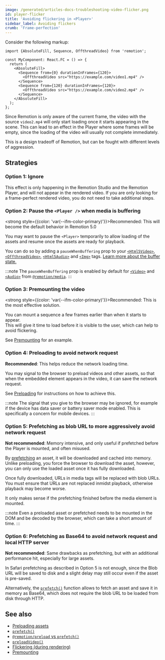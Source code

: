 ```yaml
---
image: /generated/articles-docs-troubleshooting-video-flicker.png
id: player-flicker
title: 'Avoiding flickering in <Player>'
sidebar_label: Avoiding flickers
crumb: 'Frame-perfection'
---
```


Consider the following markup:

```tsx twoslash title="MyComponent.tsx"
import {AbsoluteFill, Sequence, OffthreadVideo} from 'remotion';

const MyComponent: React.FC = () => {
  return (
    <AbsoluteFill>
      <Sequence from={0} durationInFrames={120}>
        <OffthreadVideo src="https://example.com/video1.mp4" />
      </Sequence>
      <Sequence from={120} durationInFrames={120}>
        <OffthreadVideo src="https://example.com/video2.mp4" />
      </Sequence>
    </AbsoluteFill>
  );
};
```

Since Remotion is only aware of the current frame, the video with the source `video2.mp4` will only start loading once it starts appearing in the scene. This can lead to an effect in the Player where some frames will be empty, since the loading of the video will usually not complete immediately.

This is a design tradeoff of Remotion, but can be fought with different levels of aggression.

## Strategies

### Option 1: Ignore

This effect is only happening in the Remotion Studio and the Remotion Player, and will not appear in the rendered video. If you are only looking for a frame-perfect rendered video, you do not need to take additional steps.

### Option 2: Pause the `<Player />` when media is buffering

<strong style={{color: 'var(--ifm-color-primary)'}}>Recommended</strong>: This will become the default behavior in Remotion 5.0

You may want to pause the `<Player>` temporarily to allow loading of the assets and resume once the assets are ready for playback.

You can do so by adding a `pauseWhenBuffering` prop to your [`<Html5Video>`](/docs/html5-video/#pausewhenbuffering), [`<OffthreadVideo>`](/docs/offthreadvideo/#pausewhenbuffering), [`<Html5Audio>`](/docs/html5-audio/#pausewhenbuffering) and [`<Img>`](/docs/img#pausewhenloading) tags. [Learn more about the buffer state.](/docs/player/buffer-state)

:::note
The `pauseWhenBuffering` prop is enabled by default for [`<Video>`](/docs/media/video) and [`<Audio>`](/docs/media/audio) from [`@remotion/media`](/docs/media).
:::

### Option 3: Premounting the video<AvailableFrom v="4.0.140"/>

<strong style={{color: 'var(--ifm-color-primary)'}}>Recommended</strong>: This is the most effective solution.

You can mount a sequence a few frames earlier than when it starts to appear.  
This will give it time to load before it is visible to the user, which can help to avoid flickering.

See [Premounting](/docs/player/premounting) for an example.

### Option 4: Preloading to avoid network request

<strong>Recommended</strong>: This helps reduce the network loading time.

You may signal to the browser to preload videos and other assets, so that when the embedded element appears in the video, it can save the network request.

See [Preloading](/docs/player/preloading) for instructions on how to achieve this.

:::note
The signal that you give to the browser may be ignored, for example if the device has data saver or battery saver mode enabled. This is specifically a concern for mobile devices.
:::

### Option 5: Prefetching as blob URL to more aggressively avoid network request

<strong>Not recommended</strong>: Memory intensive, and only useful if prefetched before the Player is mounted, and often misused.

By [prefetching](/docs/prefetch) an asset, it will be downloaded and cached into memory.  
Unlike preloading, you force the browser to download the asset, however, you can only use the loaded asset once it has fully downloaded.

Once fully downloaded, URLs in media tags will be replaced with blob URLs.  
You must ensure that URLs are not replaced inmidst playback, otherwise playback may become worse.

It only makes sense if the prefetching finished before the media element is mounted.

:::note
Even a preloaded asset or prefetched needs to be mounted in the DOM and be decoded by the browser, which can take a short amount of time.
:::

### Option 6: Prefetching as Base64 to avoid network request and local HTTP server

<strong>Not recommended</strong>: Same drawbacks as prefetching, but with an additional performance hit, especially for large assets.

In Safari prefetching as described in Option <InlineStep>5</InlineStep> is not enough, since the Blob URL will be saved to disk and a slight delay may still occur even if the asset is pre-saved.

Alternatively, the [`prefetch()`](/docs/prefetch) function allows to fetch an asset and save it in memory as Base64, which does not require the blob URL to be loaded from disk through HTTP.

## See also

- [Preloading assets](/docs/player/preloading)
- [`prefetch()`](/docs/prefetch)
- [`@remotion/preload` vs `prefetch()`](/docs/player/preloading#remotionpreload-vs-prefetch)
- [`preloadVideo()`](/docs/preload/preload-video)
- [Flickering (during rendering)](/docs/flickering)
- [Premounting](/docs/player/premounting)
